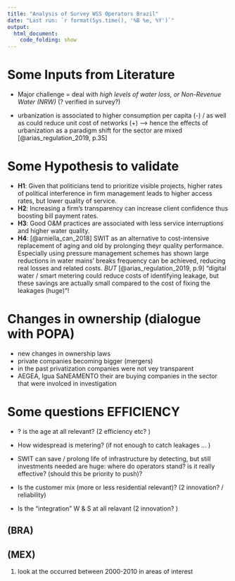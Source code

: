 ```yaml
---
title: "Analysis of Survey WSS Operators Brazil"
date: "Last run: `r format(Sys.time(), '%B %e, %Y')`"
output: 
  html_document:
    code_folding: show
---
```

 
# Some Inputs from Literature 
+ Major challenge =  deal with _high levels of water loss, or Non-Revenue Water (NRW)_ 
(? verified in survey?) 

+ urbanization is associated to higher consumption per capita (-) / as well as could reduce unit cost of networks (+) —> hence the effects of urbanization as a paradigm shift for the sector are mixed [@arias_regulation_2019, p.35] 



# Some Hypothesis to validate

+ **H1**: Given that politicians tend to prioritize visible projects, higher rates of political interference in firm management leads to higher access rates, but lower quality of service. 
+ **H2**: Increasing a firm’s transparency can increase client confidence thus boosting bill payment rates. 
+ **H3**: Good O&M practices are associated with less service interruptions and higher water quality.
+ **H4**: [@arniella_can_2018] SWIT as an alternative to cost-intensive replacement of aging and old by prolonging theyr quality performance. Especially using pressure management schemes has shown large reductions in water mains' breaks frequency can be achieved, reducing real losses and related costs. _BUT_ [@arias_regulation_2019, p.9] “digital water / smart metering could reduce costs of identifying leakage, but these savings are actually small compared to the cost of fixing the leakages (huge)”!

  
# Changes in ownership (dialogue with POPA)

+ new changes in ownership laws 
+ private companies becoming bigger (mergers) 
+ in the past privatization companies were not vey transparent 
+ AEGEA, Igua SaNEAMENTO their are buying companies in the sector that were involced in investigation

# Some questions EFFICIENCY

+ ? is the age at all relevant? (2 efficiency etc? )
+ How widespread is metering? (if not enough to catch leakages ... )
+ SWIT can save / prolong life of infrastructure by detecting, but still investments needed are huge: where do operators stand? is it really effective? (should this be priority to push)?
+ Is the customer mix (more or less residential relevant)? (2 innovation? / reliability)

+ Is the "integration" W & S at all relavant (2 innovation? )


## (BRA)

## (MEX) 

1. look at the occurred between 2000-2010 in areas of interest 